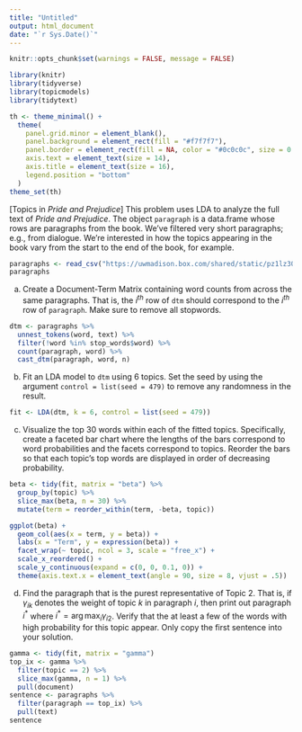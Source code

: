 ```yaml
---
title: "Untitled"
output: html_document
date: "`r Sys.Date()`"
---
```


```r
knitr::opts_chunk$set(warnings = FALSE, message = FALSE)
```

```r
library(knitr)
library(tidyverse)
library(topicmodels)
library(tidytext)

th <- theme_minimal() + 
  theme(
    panel.grid.minor = element_blank(),
    panel.background = element_rect(fill = "#f7f7f7"),
    panel.border = element_rect(fill = NA, color = "#0c0c0c", size = 0.6),
    axis.text = element_text(size = 14),
    axis.title = element_text(size = 16),
    legend.position = "bottom"
  )
theme_set(th)
```

[Topics in _Pride and Prejudice_] This problem uses LDA to analyze the full text
of _Pride and Prejudice_. The object `paragraph` is a data.frame whose rows are
paragraphs from the book. We've filtered very short paragraphs; e.g., from
dialogue. We're interested in how the topics appearing in the book vary from the
start to the end of the book, for example.

```r
paragraphs <- read_csv("https://uwmadison.box.com/shared/static/pz1lz301ufhbedzsj9iioee77r95xz4v.csv")
paragraphs
```
      
a. Create a Document-Term Matrix containing word counts from across the same
paragraphs. That is, the $i^{th}$ row of `dtm` should correspond to the $i^{th}$
row of `paragraph`. Make sure to remove all stopwords.

```r
dtm <- paragraphs %>%
  unnest_tokens(word, text) %>%
  filter(!word %in% stop_words$word) %>%
  count(paragraph, word) %>%
  cast_dtm(paragraph, word, n)
```

b. Fit an LDA model to `dtm` using 6 topics. Set the seed by using the argument
`control = list(seed = 479)` to remove any randomness in the result.

```r
fit <- LDA(dtm, k = 6, control = list(seed = 479))
```

c. Visualize the top 30 words within each of the fitted topics.
Specifically, create a faceted bar chart where the lengths of the bars
correspond to word probabilities and the facets correspond to topics.
Reorder the bars so that each topic's top words are displayed in order of
decreasing probability.

```r
beta <- tidy(fit, matrix = "beta") %>%
  group_by(topic) %>%
  slice_max(beta, n = 30) %>%
  mutate(term = reorder_within(term, -beta, topic))
```

```r
ggplot(beta) +
  geom_col(aes(x = term, y = beta)) +
  labs(x = "Term", y = expression(beta)) +
  facet_wrap(~ topic, ncol = 3, scale = "free_x") +
  scale_x_reordered() +
  scale_y_continuous(expand = c(0, 0, 0.1, 0)) +
  theme(axis.text.x = element_text(angle = 90, size = 8, vjust = .5))
```

d. Find the paragraph that is the purest representative of Topic 2. That is,
if $\gamma_{ik}$ denotes the weight of topic $k$ in paragraph $i$, then
print out paragraph $i^{\ast}$ where $i^{\ast} = \arg \max_{i}\gamma_{i2}$.
Verify that the at least a few of the words with high probability for this
topic appear. Only copy the first sentence into your solution.

```r
gamma <- tidy(fit, matrix = "gamma")
top_ix <- gamma %>%
  filter(topic == 2) %>%
  slice_max(gamma, n = 1) %>%
  pull(document)
sentence <- paragraphs %>%
  filter(paragraph == top_ix) %>%
  pull(text)
sentence
```